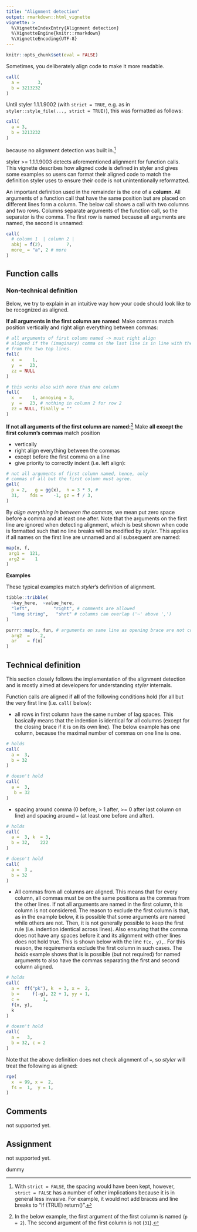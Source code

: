 ```yaml
---
title: "Alignment detection"
output: rmarkdown::html_vignette
vignette: >
  %\VignetteIndexEntry{Alignment detection}
  %\VignetteEngine{knitr::rmarkdown}
  %\VignetteEncoding{UTF-8}
---
```


```r
knitr::opts_chunk$set(eval = FALSE)
```

Sometimes, you deliberately align code to make it more readable.

```r
call(
  a =       3,
  b = 3213232
)

```

Until styler 1.1.1.9002 (with `strict = TRUE`, e.g. as in `styler::style_file(..., strict = TRUE)`), this was formatted as follows:

```r
call(
  a = 3,
  b = 3213232
)

```

because no alignment detection was built in.^[With `strict = FALSE`, the spacing would have been kept, however, `strict = FALSE` has a number of other implications because it is in general less invasive. For example, it would not add braces and line breaks to "if (TRUE) return()".]

styler >= 1.1.1.9003 detects aforementioned alignment for function calls. 
This vignette describes how aligned code is defined in styler and gives some examples so users can format their aligned code to match the definition styler uses to ensure their code is not unintentionally reformatted.

An important definition used in the remainder is the one of a **column**. 
All arguments of a function call that have the same position but are placed on different lines form a column. 
The below call shows a call with two columns and two rows. 
Columns separate arguments of the function call, so the separator is the comma. 
The first row is named because all arguments are named, the second is unnamed:

```r
call(
  # column 1  | column 2 |
  abkj = f(2),         7,
  more_ = "a", 2 # more
)
```

## Function calls

### Non-technical definition

Below, we try to explain in an intuitive way how your code should look like to be recognized as aligned.

**If all arguments in the first column are named**: Make commas match position vertically and right align everything between commas:

```r
# all arguments of first column named -> must right align
# aligned if the (imaginary) comma on the last line is in line with the commas 
# from the two top lines.
fell(
  x  =    1, 
  y  =   23,
  zz = NULL
)

# this works also with more than one column
fell(
  x  =    1, annoying = 3, 
  y  =   23, # nothing in column 2 for row 2
  zz = NULL, finally = ""
)
```

**If not all arguments of the first column are named:**^[In the below example,
the first argument of the first column is named (`p = 2`). The second argument
of the first column is not (`31`).] 
Make **all except the first column's commas** match position 

- vertically 
- right align everything between the commas
- except before the first comma on a line
- give priority to correctly indent (i.e. left align):

```r
# not all arguments of first column named, hence, only 
# commas of all but the first column must agree.
gell(
  p = 2,   g = gg(x),  n = 3 * 3, #
  31,    fds =    -1, gz = f / 3,
)

```

By *align everything in between the commas*, we mean put zero space before a
comma and at least one after. 
Note that the arguments on the first line are ignored when detecting alignment, which is best shown when code is formatted such that no line breaks will be modified by _styler_.
This applies if all names on the first line are unnamed and all subsequent are named:

```r
map(x, f, 
 arg1 =  121,
 arg2 =    1
)
```

**Examples**

These typical examples match _styler_'s definition of alignment.

```r
tibble::tribble(
  ~key_here,  ~value_here,
  "left",         "right", # comments are allowed
  "long string",   "shrt" # columns can overlap ('~' above ',')
)

purrr::map(x, fun, # arguments on same line as opening brace are not considered
  arg2  =    2, 
  ar    = f(x)
)
```

## Technical definition

This section closely follows the implementation of the alignment detection and is mostly aimed at developers for understanding _styler_ internals.

Function calls are aligned if **all** of the following conditions hold (for all
but the very first line (i.e. `call(` below):

* all rows in first column have the same number of lag spaces. 
  This basically means that the indention is identical for all columns (except for the closing brace if it is on its own line). 
  The below example has one column, because the maximal number of commas on one line is one.

```r
# holds
call(
  a =  3,
  b = 32
)

# doesn't hold
call(
  a =  3,
   b = 32
)
```

* spacing around comma (0 before, > 1 after, >= 0 after last column on line) and spacing around `=` (at least one before and after).

```r
# holds
call(
  a =  3, k  = 3,
  b = 32,    222
)

# doesn't hold
call(
  a =  3 ,
  b = 32
)
```

* All commas from all columns are aligned. 
  This means that for every column, all commas must be on the same positions as the commas from the other lines. If not all arguments are named in the first column, this column is not considered. 
  The reason to exclude the first column is that, as in the example below, it is possible that some arguments are named while others are not. 
  Then, it is not generally possible to keep the first rule (i.e. indention identical across lines). Also ensuring that the comma does not have any spaces before it and its alignment with other lines does not hold true. This is shown below with the line `f(x, y),`. 
  For this reason, the requirements exclude the first column in such cases. 
  The *holds* example shows that is is possible (but not required) for named arguments to also have the commas separating the first and second column aligned.

```r
# holds
call(
  a =  ff("pk"), k  = 3, x =  2,
  b =     f(-g), 22 + 1, yy = 1,
  c =         1,
  f(x, y), 
  k
)

# doesn't hold
call(
  a =   3,
  b = 32, c = 2
)
```

Note that the above definition does not check alignment of `=`, so _styler_ will treat the following as aligned:

```r
rge(
  x  = 99, x =  2,
  fs =  1,  y = 1,
)
```

## Comments

not supported yet.

## Assignment

not supported yet.

dummy

